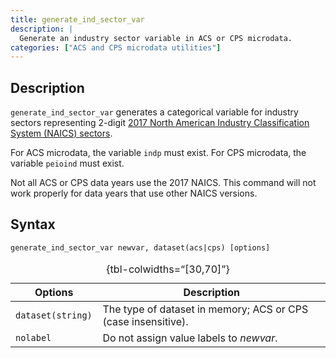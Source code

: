 ```yaml
---
title: generate_ind_sector_var
description: |
  Generate an industry sector variable in ACS or CPS microdata.
categories: ["ACS and CPS microdata utilities"]
---
```


## Description

`generate_ind_sector_var` generates a categorical variable for industry sectors representing 2-digit [2017 North American Industry Classification System (NAICS) sectors](https://www.census.gov/naics/?58967?yearbck=2017).

For ACS microdata, the variable `indp` must exist. For CPS microdata, the variable `peioind` must exist.

::: callout-caution
Not all ACS or CPS data years use the 2017 NAICS. This command will not work properly for data years that use other NAICS versions.
:::

## Syntax

``` stata
generate_ind_sector_var newvar, dataset(acs|cps) [options]
```

| Options           | Description                                                   |
|--------------------|----------------------------------------------------|
| `dataset(string)` | The type of dataset in memory; ACS or CPS (case insensitive). |
| `nolabel`         | Do not assign value labels to *newvar*.                       |

: {tbl-colwidths="\[30,70\]"}
